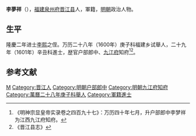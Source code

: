 '''李夢祥'''（{{bd|？||？|catIdx=}}），[[福建|福建]][[泉州府|泉州府]][[晋江县|晋江县]]人，軍籍，[[明朝|明朝]]政治人物。

== 生平 ==
隆慶二年进士[[李熙|李熙]]之侄。万历二十八年（1600年）庚子科福建乡试舉人，二十九年（1601年）辛丑科進士，歴官户部郎中、[[九江府|九江府]]知府<ref>《明神宗显皇帝实录卷之四百九十七》：万历四十年七月，升户部郎中李梦祥为江西九江府知府。</ref><ref>《晋江县志》</ref>。

==参考文献==
{{reflist}}

{{萬曆二十九年辛丑科殿試金榜}}
{{DEFAULTSORT:}}
[[Category:李姓|M]]
[[Category:晋江人|Category:晋江人]]
[[Category:明朝户部郎中|Category:明朝户部郎中]]
[[Category:明朝九江府知府|Category:明朝九江府知府]]
[[Category:萬曆二十八年庚子科舉人|Category:萬曆二十八年庚子科舉人]]
[[Category:軍籍進士|Category:軍籍進士]]